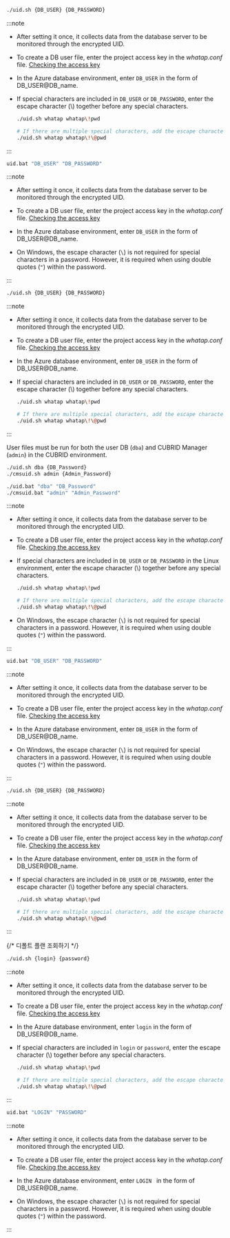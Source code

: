<section>

<Xclude product="oracle-pro,cubrid,mssql,sapase">

<Tabs groupId='os'>

<TabItem value="linux" label="Linux" default>

```bash title="BASH"
./uid.sh {DB_USER} {DB_PASSWORD}
```

:::note

- After setting it once, it collects data from the database server to be monitored through the encrypted UID.
- To create a DB user file, enter the project access key in the _whatap.conf_ file. [Checking the access key](#check-accesskey)
- In the Azure database environment, enter `DB_USER` in the form of DB_USER@DB_name.
- If special characters are included in `DB_USER` or `DB_PASSWORD`, enter the escape character (\\) together before any special characters.

  ```bash title='Example'
  ./uid.sh whatap whatap\!pwd

  # If there are multiple special characters, add the escape character(\) for each.
  ./uid.sh whatap whatap\!\@pwd
  ```

:::

</TabItem>
<TabItem value="windows" label="Windows">

```bash title="CMD"
uid.bat "DB_USER" "DB_PASSWORD"
```

:::note

- After setting it once, it collects data from the database server to be monitored through the encrypted UID.

- To create a DB user file, enter the project access key in the _whatap.conf_ file. [Checking the access key](#check-accesskey)

- In the Azure database environment, enter `DB_USER` in the form of DB_USER@DB_name.

- On Windows, the escape character (`\`) is not required for special characters in a password. However, it is required when using double quotes (`"`) within the password.

:::

</TabItem>
</Tabs>

</Xclude>

<InDoc product="oracle-pro">

```bash title="BASH"
./uid.sh {DB_USER} {DB_PASSWORD}
```

:::note

- After setting it once, it collects data from the database server to be monitored through the encrypted UID.
- To create a DB user file, enter the project access key in the _whatap.conf_ file. [Checking the access key](#check-accesskey)
- In the Azure database environment, enter `DB_USER` in the form of DB_USER@DB_name.
- If special characters are included in `DB_USER` or `DB_PASSWORD`, enter the escape character (\\) together before any special characters.

  ```bash title='Example'
  ./uid.sh whatap whatap\!pwd

  # If there are multiple special characters, add the escape character(\) for each.
  ./uid.sh whatap whatap\!\@pwd
  ```

:::

</InDoc>

<InDoc product="cubrid">

User files must be run for both the user DB (`dba`) and CUBRID Manager (`admin`) in the CUBRID environment.

<Tabs groupId='os'>

<TabItem value="linux" label="Linux" default>

```bash title="BASH"
./uid.sh dba {DB_Password}
./cmsuid.sh admin {Admin_Password}
```

</TabItem>
<TabItem value="windows" label="Windows">

```bash title="CMD"
./uid.bat "dba" "DB_Password"
./cmsuid.bat "admin" "Admin_Password"
```

</TabItem>
</Tabs>

:::note

- After setting it once, it collects data from the database server to be monitored through the encrypted UID.

- To create a DB user file, enter the project access key in the _whatap.conf_ file. [Checking the access key](#check-accesskey)

- If special characters are included in `DB_USER` or `DB_PASSWORD` in the Linux environment, enter the escape character (\\) together before any special characters.

  ```bash title='Example'
  ./uid.sh whatap whatap\!pwd

  # If there are multiple special characters, add the escape character(\) for each.
  ./uid.sh whatap whatap\!\@pwd
  ```

- On Windows, the escape character (`\`) is not required for special characters in a password. However, it is required when using double quotes (`"`) within the password.

:::

</InDoc>

<InDoc product="mssql">

<Tabs groupId='os'>

<TabItem value="windows" label="Windows">

```bash title="CMD"
uid.bat "DB_USER" "DB_PASSWORD"
```

:::note

- After setting it once, it collects data from the database server to be monitored through the encrypted UID.

- To create a DB user file, enter the project access key in the _whatap.conf_ file. [Checking the access key](#check-accesskey)

- In the Azure database environment, enter `DB_USER` in the form of DB_USER@DB_name.

- On Windows, the escape character (`\`) is not required for special characters in a password. However, it is required when using double quotes (`"`) within the password.

:::

</TabItem>
<TabItem value="linux" label="Linux" default>

```bash title="BASH"
./uid.sh {DB_USER} {DB_PASSWORD}
```

:::note

- After setting it once, it collects data from the database server to be monitored through the encrypted UID.

- To create a DB user file, enter the project access key in the _whatap.conf_ file. [Checking the access key](#check-accesskey)

- In the Azure database environment, enter `DB_USER` in the form of DB_USER@DB_name.

- If special characters are included in `DB_USER` or `DB_PASSWORD`, enter the escape character (\\) together before any special characters.

  ```bash title='Example'
  ./uid.sh whatap whatap\!pwd

  # If there are multiple special characters, add the escape character(\) for each.
  ./uid.sh whatap whatap\!\@pwd
  ```

:::

</TabItem>
</Tabs>

</InDoc>

<InDoc product="oracle,oracle-v1,tibero,cubrid,cubrid-v1,mssql,mssql-v1,mysql,altibase,altibase-v1,postgresql">

{/* 디폴트 플랜 조회하기 */}


<CheckDefaultPlan level={4} />

</InDoc>

<InDoc product="sapase">

<Tabs groupId='os'>

<TabItem value="linux" label="Linux" default>

```bash title="BASH"
./uid.sh {login} {password}
```

:::note

- After setting it once, it collects data from the database server to be monitored through the encrypted UID.
- To create a DB user file, enter the project access key in the _whatap.conf_ file. [Checking the access key](#check-accesskey)
- In the Azure database environment, enter `login` in the form of DB_USER@DB_name.
- If special characters are included in `login` or `password`, enter the escape character (\\) together before any special characters.

  ```bash title='Example'
  ./uid.sh whatap whatap\!pwd

  # If there are multiple special characters, add the escape character(\) for each.
  ./uid.sh whatap whatap\!\@pwd
  ```

:::

</TabItem>
<TabItem value="windows" label="Windows">

```bash title="CMD"
uid.bat "LOGIN" "PASSWORD"
```

:::note

- After setting it once, it collects data from the database server to be monitored through the encrypted UID.

- To create a DB user file, enter the project access key in the _whatap.conf_ file. [Checking the access key](#check-accesskey)

- In the Azure database environment, enter `LOGIN ` in the form of DB_USER@DB_name.

- On Windows, the escape character (`\`) is not required for special characters in a password. However, it is required when using double quotes (`"`) within the password.

:::

</TabItem>
</Tabs>

</InDoc>

</section>
